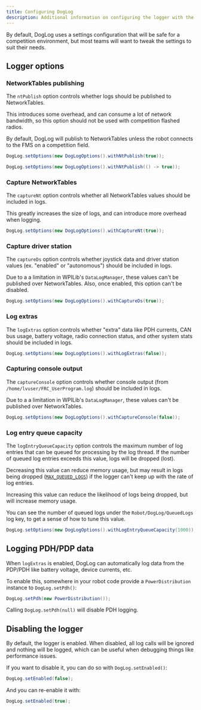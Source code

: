 ```yaml
---
title: Configuring DogLog
description: Additional information on configuring the logger with the DogLogOptions class.
---
```



By default, DogLog uses a settings configuration that will be safe for a competition environment, but most teams will want to tweak the settings to suit their needs.

## Logger options

### NetworkTables publishing

The `ntPublish` option controls whether logs should be published to NetworkTables.

This introduces some overhead, and can consume a lot of network bandwidth, so this option should not be used with competition flashed radios.

By default, DogLog will publish to NetworkTables unless the robot connects to the FMS on a competition field.

<Tabs>
<TabItem label="Static value">

```java
DogLog.setOptions(new DogLogOptions().withNtPublish(true));
```

</TabItem>

<TabItem label="Dynamic value">

```java
DogLog.setOptions(new DogLogOptions().withNtPublish(() -> true));
```

</TabItem>
</Tabs>

### Capture NetworkTables

The `captureNt` option controls whether all NetworkTables values should be included in logs.

This greatly increases the size of logs, and can introduce more overhead when logging.

```java
DogLog.setOptions(new DogLogOptions().withCaptureNt(true));
```

### Capture driver station

The `captureDs` option controls whether joystick data and driver station values (ex. "enabled" or "autonomous") should be included in logs.

Due to a a limitation in WPILib's `DataLogManager`, these values can't be published over NetworkTables. Also, once enabled, this option can't be disabled.

```java
DogLog.setOptions(new DogLogOptions().withCaptureDs(true));
```

### Log extras

The `logExtras` option controls whether "extra" data like PDH currents, CAN bus usage, battery voltage, radio connection status, and other system stats should be included in logs.

```java
DogLog.setOptions(new DogLogOptions().withLogExtras(false));
```

### Capturing console output

The `captureConsole` option controls whether console output (from `/home/lvuser/FRC_UserProgram.log`) should be included in logs.

Due to a a limitation in WPILib's `DataLogManager`, these values can't be published over NetworkTables.

```java
DogLog.setOptions(new DogLogOptions().withCaptureConsole(false));
```

### Log entry queue capacity

The `logEntryQueueCapacity` option controls the maximum number of log entries that can be queued for processing by the log thread.
If the number of queued log entries exceeds this value, logs will be dropped (lost).

Decreasing this value can reduce memory usage, but may result in logs being dropped ([`MAX_QUEUED_LOGS`](/reference/errors/max_queued_logs)) if the logger can't keep up with the rate of log entries.

Increasing this value can reduce the likelihood of logs being dropped, but will increase memory usage.

You can see the number of queued logs under the `Robot/DogLog/QueuedLogs` log key, to get a sense of how to tune this value.

```java
DogLog.setOptions(new DogLogOptions().withLogEntryQueueCapacity(1000));
```

## Logging PDH/PDP data

When `logExtras` is enabled, DogLog can automatically log data from the PDP/PDH like battery voltage, device currents, etc.

To enable this, somewhere in your robot code provide a `PowerDistribution` instance to `DogLog.setPdh()`:

```java
DogLog.setPdh(new PowerDistribution());
```

Calling `DogLog.setPdh(null)` will disable PDH logging.

## Disabling the logger

By default, the logger is enabled.
When disabled, all log calls will be ignored and nothing will be logged, which can be useful when debugging things like performance issues.

If you want to disable it, you can do so with `DogLog.setEnabled()`:

```java
DogLog.setEnabled(false);
```

And you can re-enable it with:

```java
DogLog.setEnabled(true);
```
